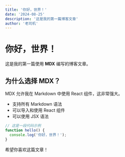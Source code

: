 ```yaml
---
title: '你好，世界！'
date: '2024-08-25'
description: '这是我的第一篇博客文章'
author: '老司机'
---
```


# 你好，世界！

这是我的第一篇使用 **MDX** 编写的博客文章。

## 为什么选择 MDX？

MDX 允许我在 Markdown 中使用 React 组件，这非常强大。

- 支持所有 Markdown 语法
- 可以导入和使用 React 组件
- 可以使用 JSX 语法

```javascript
// 这是一段代码示例
function hello() {
  console.log('你好，世界！');
}
```

希望你喜欢这篇文章！